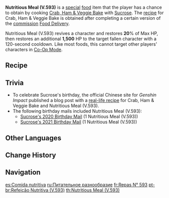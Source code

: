 {{Food Infobox
|id              = 108146
|description     = It looks like some strange alchemical product at first, but Sucrose insists that it is a healthy and nutritious meal, the result of many experiments and painstaking improvements. Its healthy green color comes from a mix of cream and natural vegetable juices... Wait, vegetable juices?
|type            = Recovery Dishes
|effectType      = Revive
|effect          = Revives a character and restores '''20'''% of Max HP, then restores an additional '''1,500''' HP.
|eff_att1        = Revive
|eff_att2        = HP Restore
|eff_att3        = HP Restore Percent
|eff_att4        = HP Restore Fixed
|rarity          = 3
|character       = Sucrose
|base            = Crab, Ham & Veggie Bake
}}
'''Nutritious Meal (V.593)''' is a [[:Category:Special Dishes|special]] [[food]] item that the player has a chance to obtain by cooking [[Crab, Ham & Veggie Bake]] with [[Sucrose]]. The [[recipe]] for Crab, Ham & Veggie Bake is obtained after completing a certain version of the [[commission]] [[Food Delivery]].

Nutritious Meal (V.593) revives a character and restores '''20'''% of Max HP, then restores an additional '''1,500''' HP to the target fallen character with a 120-second cooldown. Like most foods, this cannot target other players' characters in [[Co-Op Mode]].

==Recipe==
{{Recipe
|type = Cooking
|character = Sucrose
|Crab Roe = 1
|Ham = 1
|Cream = 1
|Cabbage = 1
|sort = Crab Roe,Ham,Cream,Cabbage
}}

==Trivia==
* To celebrate Sucrose's birthday, the official Chinese site for ''Genshin Impact'' published a blog post with a [https://ys.mihoyo.com/main/news/detail/11912 real-life recipe] for Crab, Ham & Veggie Bake and Nutritious Meal (V.593).
* The following birthday mails included Nutritious Meal (V.593):
** [[Birthday/Sucrose#What Should I Do?|Sucrose's 2020 Birthday Mail]] (1 Nutritious Meal (V.593))
** [[Birthday/Sucrose#Some New Discoveries|Sucrose's 2021 Birthday Mail]] (1 Nutritious Meal (V.593))

==Other Languages==
{{Other Languages
|en      = Nutritious Meal (V.593)
|zhs     = 伍玖叁式营养餐
|zhs_rm  = Wǔjiǔsān-shì Yíngyǎng Cān
|zht     = 伍玖三式營養餐
|zht_rm  = Wǔjiǔsān-shì Yíngyǎng Cān
|zh_tl   = Formula Five-Nine-Three Nutritious Meal
|zh_note = The numbers five, nine, and three are written in financial form {{w|Chinese numerals}} {{Lang|mini=1|zh=伍，玖，叁}} instead of the normal Chinese numerals {{Lang|mini=1|zh=五，九，三}} in everyday usage.
|ja      = 五九三式栄養食
|ja_rm   = Gokyuusan-shiki Eiyoushoku
|ja_tl   = Formula Five-Nine-Three Nutritious Meal
|ko      = {{tt|오구삼식|五九三式}} {{tt|보양식|保養食}}
|ko_rm   = Ogusam-sik Boyangsik
|ko_tl   = Formula Five-Nine-Three Nutritious Meal
|es      = Comida nutritiva (versión n.º 593)
|es_tl   = 
|fr      = Repas n°593
|fr_tl   = Meal No. 593
|ru      = Питательное разнообразие
|ru_tl   = 
|th      = Nutritious Meal (V. 593)
|vi      = Cơm Dinh Dưỡng 593
|vi_tl   = Nutritious Meal 593
|vi_note = "Cơm" literally means rice, but it can also refer to a meal in this case.
|de      = Nahrhafte Kost Nr. 593
|de_tl   = Nutritious Diet No. 593
|id      = Nutritious Meal (V. 593)
|pt      = Refeição Nutritiva (V.593)
|pt_tl   = 
}}

==Change History==
{{Change History|1.0}}

==Navigation==
{{Food Navbox|type=Special Dishes}}

[[es:Comida nutritiva]]
[[ru:Питательное разнообразие]]
[[fr:Repas N° 593]]
[[pt-br:Refeição Nutritiva (V.593)]]
[[th:Nutritious Meal (V.593)]]